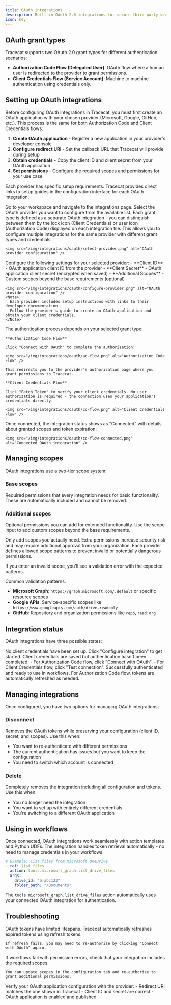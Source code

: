 ```yaml
---
title: OAuth integrations
description: Built-in OAuth 2.0 integrations for secure third-party service connections.
icon: key
---
```


## OAuth grant types

Tracecat supports two OAuth 2.0 grant types for different authentication scenarios:
- **Authorization Code Flow (Delegated User)**: OAuth flow where a human user is redirected to the provider to grant permissions.
- **Client Credentials Flow (Service Account)**: Machine to machine authentication using credentials only.

## Setting up OAuth integrations

Before configuring OAuth integrations in Tracecat, you must first create an OAuth application with your chosen provider (Microsoft, Google, GitHub, etc.).
This process is the same for both Authorization Code and Client Credentials flows:

1. **Create OAuth application** - Register a new application in your provider's developer console
2. **Configure redirect URI** - Set the callback URL that Tracecat will provide during setup
3. **Obtain credentials** - Copy the client ID and client secret from your OAuth application
4. **Set permissions** - Configure the required scopes and permissions for your use case

Each provider has specific setup requirements. Tracecat provides direct links to setup guides in the configuration interface for each OAuth integration.

<Steps>
  <Step title="Navigate to integrations">
    Go to your workspace and navigate to the integrations page. Select the OAuth provider you want to configure from the available list. Each grant type is defined as a separate OAuth integration - you can distinguish between them by the lock icon (Client Credentials) or user icon (Authorization Code) displayed on each integration tile. This allows you to configure multiple integrations for the same provider with different grant types and credentials.

    <img src="/img/integrations/oauth/select-provider.png" alt="OAuth provider configuration" />
  </Step>

  <Step title="Configure the provider">
    Configure the following settings for your selected provider:
    - **Client ID** - OAuth application client ID from the provider
    - **Client Secret** - OAuth application client secret (encrypted when saved)
    - **Additional Scopes** - Custom scopes beyond the base requirements (optional)

    <img src="/img/integrations/oauth/configure-provider.png" alt="OAuth provider configuration" />
    <Note>
      Each provider includes setup instructions with links to their developer documentation.
      Follow the provider's guide to create an OAuth application and obtain your client credentials.
    </Note>
  </Step>

  <Step title="Complete authentication">
    The authentication process depends on your selected grant type:

    **Authorization Code Flow**

    Click "Connect with OAuth" to complete the authorization:

    <img src="/img/integrations/oauth/ac-flow.png" alt="Authorization Code Flow" />

    This redirects you to the provider's authorization page where you grant permissions to Tracecat.

    **Client Credentials Flow**

    Click "Fetch Token" to verify your client credentials. No user authorization is required - the connection uses your application's credentials directly.

    <img src="/img/integrations/oauth/cc-flow.png" alt="Client Credentials Flow" />
  </Step>

  <Step title="Verify connection">
    Once connected, the integration status shows as "Connected" with details about granted scopes and token expiration:

    <img src="/img/integrations/oauth/cc-flow-connected.png" alt="Connected OAuth integration" />
  </Step>
</Steps>

## Managing scopes

OAuth integrations use a two-tier scope system:

### Base scopes
Required permissions that every integration needs for basic functionality.
These are automatically included and cannot be removed.

### Additional scopes
Optional permissions you can add for extended functionality.
Use the scope input to add custom scopes beyond the base requirements.

<Tip>
  Only add scopes you actually need. Extra permissions increase security risk and may require additional approval from your organization.
</Tip>

<Accordion title="Scope validation" icon="shield-check">
  Each provider defines allowed scope patterns to prevent invalid or potentially dangerous permissions.

  If you enter an invalid scope, you'll see a validation error with the expected patterns.

  Common validation patterns:
  - **Microsoft Graph**: `https://graph.microsoft.com/.default` or specific resource scopes
  - **Google APIs**: Service-specific scopes like `https://www.googleapis.com/auth/drive.readonly`
  - **GitHub**: Repository and organization permissions like `repo`, `read:org`
</Accordion>

## Integration status

OAuth integrations have three possible states:

<Steps>
  <Step title="Not configured">
    No client credentials have been set up. Click "Configure integration" to get started.
  </Step>
  <Step title="Configured">
    Client credentials are saved but authentication hasn't been completed:
    - For Authorization Code flow, click "Connect with OAuth".
    - For Client Credentials flow, click "Test connection".
  </Step>
  <Step title="Connected">
    Successfully authenticated and ready to use in workflows. For Authorization Code flow, tokens are automatically refreshed as needed.
  </Step>
</Steps>

## Managing integrations

Once configured, you have two options for managing OAuth integrations:

### Disconnect
Removes the OAuth tokens while preserving your configuration (client ID, secret, and scopes). Use this when:
- You want to re-authenticate with different permissions
- The current authentication has issues but you want to keep the configuration
- You need to switch which account is connected

### Delete
Completely removes the integration including all configuration and tokens. Use this when:
- You no longer need the integration
- You want to set up with entirely different credentials
- You're switching to a different OAuth application

## Using in workflows

Once connected, OAuth integrations work seamlessly with action templates and Python UDFs.
The integration handles token retrieval automatically - no need to manage credentials in your workflows.

```yaml
# Example: List files from Microsoft OneDrive
- ref: list_files
  action: tools.microsoft_graph.list_drive_files
  args:
    drive_id: "b!abc123"
    folder_path: "/Documents"
```

The `tools.microsoft_graph.list_drive_files` action automatically uses your connected OAuth integration for authentication.

## Troubleshooting

<AccordionGroup>
  <Accordion title="Integration shows as expired" icon="clock">
    OAuth tokens have limited lifespans. Tracecat automatically refreshes expired tokens using refresh tokens.

    If refresh fails, you may need to re-authorize by clicking "Connect with OAuth" again.
  </Accordion>

  <Accordion title="Scope permission errors" icon="exclamation-triangle">
    If workflows fail with permission errors, check that your integration includes the required scopes.

    You can update scopes in the configuration tab and re-authorize to grant additional permissions.
  </Accordion>

  <Accordion title="Provider connection fails" icon="wifi-off">
    Verify your OAuth application configuration with the provider:
    - Redirect URI matches the one shown in Tracecat
    - Client ID and secret are correct
    - OAuth application is enabled and published
  </Accordion>
</AccordionGroup>
